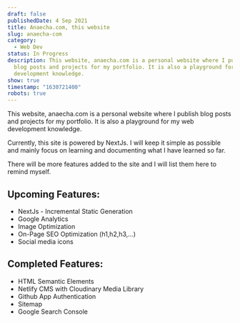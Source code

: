 ```yaml
---
draft: false
publishedDate: 4 Sep 2021
title: Anaecha.com, this website
slug: anaecha-com
category:
  - Web Dev
status: In Progress
description: This website, anaecha.com is a personal website where I publish
  blog posts and projects for my portfolio. It is also a playground for my web
  development knowledge.
show: true
timestamp: "1630721400"
robots: true
---
```

This website, anaecha.com is a personal website where I publish blog posts and projects for my portfolio. It is also a playground for my web development knowledge.

Currently, this site is powered by NextJs. I will keep it simple as possible and mainly focus on learning and documenting what I have learned so far.

There will be more features added to the site and I will list them here to remind myself.

## Upcoming Features:

* NextJs - Incremental Static Generation
* Google Analytics
* Image Optimization
* On-Page SEO Optimization (h1,h2,h3,...)
* Social media icons

## Completed Features:

* HTML Semantic Elements
* Netlify CMS with Cloudinary Media Library
* Github App Authentication
* Sitemap
* Google Search Console